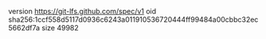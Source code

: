 version https://git-lfs.github.com/spec/v1
oid sha256:1ccf558d5117d0936c6243a011910536720444ff99484a00cbbc32ec5662df7a
size 49982
